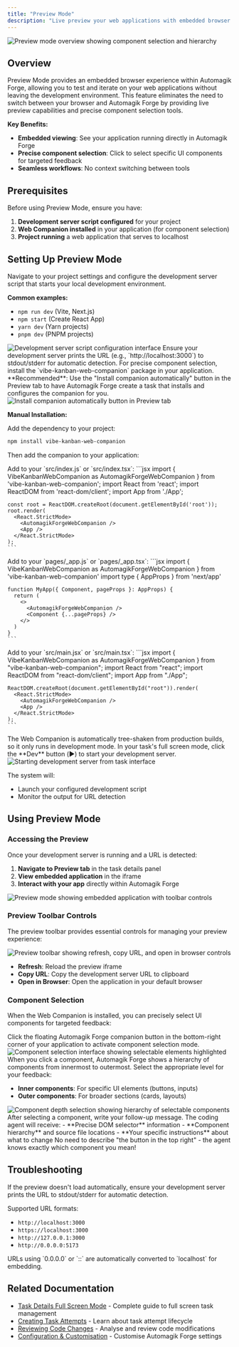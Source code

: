 ```yaml
---
title: "Preview Mode"
description: "Live preview your web applications with embedded browser viewing and precise component selection for seamless development workflows"
---
```


<Frame>
<img src="/images/preview-mode-overview.png" alt="Preview mode overview showing component selection and hierarchy" />
</Frame>

## Overview

Preview Mode provides an embedded browser experience within Automagik Forge, allowing you to test and iterate on your web applications without leaving the development environment. This feature eliminates the need to switch between your browser and Automagik Forge by providing live preview capabilities and precise component selection tools.

**Key Benefits:**
- **Embedded viewing**: See your application running directly in Automagik Forge
- **Precise component selection**: Click to select specific UI components for targeted feedback
- **Seamless workflows**: No context switching between tools

## Prerequisites

Before using Preview Mode, ensure you have:

1. **Development server script configured** for your project
2. **Web Companion installed** in your application (for component selection)
3. **Project running** a web application that serves to localhost

## Setting Up Preview Mode

<Steps>
<Step title="Configure Development Server Script">
  Navigate to your project settings and configure the development server script that starts your local development environment.

  **Common examples:**
  - `npm run dev` (Vite, Next.js)
  - `npm start` (Create React App)
  - `yarn dev` (Yarn projects)
  - `pnpm dev` (PNPM projects)

  <Frame>
  <img src="/images/preview-mode-dev-script-config.png" alt="Development server script configuration interface" />
  </Frame>

  <Tip>
  Ensure your development server prints the URL (e.g., `http://localhost:3000`) to stdout/stderr for automatic detection.
  </Tip>
</Step>

<Step title="Install Web Companion">
  For precise component selection, install the `vibe-kanban-web-companion` package in your application.

  <Info>
  **Recommended**: Use the "Install companion automatically" button in the Preview tab to have Automagik Forge create a task that installs and configures the companion for you.
  
  <Frame>
  <img src="/images/preview-mode-install-companion-button.png" alt="Install companion automatically button in Preview tab" />
  </Frame>
  </Info>

  **Manual Installation:**

  Add the dependency to your project:
  ```bash
  npm install vibe-kanban-web-companion
  ```

  Then add the companion to your application:

  <Tabs>
  <Tab title="Create React App">
    Add to your `src/index.js` or `src/index.tsx`:
    ```jsx
    import { VibeKanbanWebCompanion as AutomagikForgeWebCompanion } from 'vibe-kanban-web-companion';
    import React from 'react';
    import ReactDOM from 'react-dom/client';
    import App from './App';

    const root = ReactDOM.createRoot(document.getElementById('root'));
    root.render(
      <React.StrictMode>
        <AutomagikForgeWebCompanion />
        <App />
      </React.StrictMode>
    );
    ```
  </Tab>

  <Tab title="Next.js">
    Add to your `pages/_app.js` or `pages/_app.tsx`:
    ```jsx
    import { VibeKanbanWebCompanion as AutomagikForgeWebCompanion } from 'vibe-kanban-web-companion'
    import type { AppProps } from 'next/app'

    function MyApp({ Component, pageProps }: AppProps) {
      return (
        <>
          <AutomagikForgeWebCompanion />
          <Component {...pageProps} />
        </>
      )
    }
    ```
  </Tab>

  <Tab title="Vite">
    Add to your `src/main.jsx` or `src/main.tsx`:
    ```jsx
    import { VibeKanbanWebCompanion as AutomagikForgeWebCompanion } from "vibe-kanban-web-companion";
    import React from "react";
    import ReactDOM from "react-dom/client";
    import App from "./App";

    ReactDOM.createRoot(document.getElementById("root")).render(
      <React.StrictMode>
        <AutomagikForgeWebCompanion />
        <App />
      </React.StrictMode>
    );
    ```
  </Tab>
  </Tabs>

  <Note>
  The Web Companion is automatically tree-shaken from production builds, so it only runs in development mode.
  </Note>
</Step>

<Step title="Start Development Server">
  In your task's full screen mode, click the **Dev** button (▶️) to start your development server.

  <Frame>
  <img src="/images/preview-mode-start-dev-server.png" alt="Starting development server from task interface" />
  </Frame>

  The system will:
  - Launch your configured development script
  - Monitor the output for URL detection
</Step>
</Steps>

## Using Preview Mode

### Accessing the Preview

Once your development server is running and a URL is detected:

1. **Navigate to Preview tab** in the task details panel
2. **View embedded application** in the iframe
3. **Interact with your app** directly within Automagik Forge

<Frame>
<img src="/images/preview-mode-interface.png" alt="Preview mode showing embedded application with toolbar controls" />
</Frame>

### Preview Toolbar Controls

The preview toolbar provides essential controls for managing your preview experience:

<Frame>
<img src="/images/preview-mode-toolbar.png" alt="Preview toolbar showing refresh, copy URL, and open in browser controls" />
</Frame>

- **Refresh**: Reload the preview iframe
- **Copy URL**: Copy the development server URL to clipboard
- **Open in Browser**: Open the application in your default browser

### Component Selection

When the Web Companion is installed, you can precisely select UI components for targeted feedback:

<Steps>
<Step title="Activate Selection Mode">
  Click the floating Automagik Forge companion button in the bottom-right corner of your application to activate component selection mode.

  <Frame>
  <img src="/images/preview-mode-component-selection.png" alt="Component selection interface showing selectable elements highlighted" />
  </Frame>
</Step>

<Step title="Choose Component Depth">
  When you click a component, Automagik Forge shows a hierarchy of components from innermost to outermost. Select the appropriate level for your feedback:

  - **Inner components**: For specific UI elements (buttons, inputs)
  - **Outer components**: For broader sections (cards, layouts)

  <Frame>
  <img src="/images/preview-mode-component-depth.png" alt="Component depth selection showing hierarchy of selectable components" />
  </Frame>
</Step>

<Step title="Provide Targeted Feedback">
  After selecting a component, write your follow-up message. The coding agent will receive:
  - **Precise DOM selector** information
  - **Component hierarchy** and source file locations
  - **Your specific instructions** about what to change

  <Check>
  No need to describe "the button in the top right" - the agent knows exactly which component you mean!
  </Check>
</Step>
</Steps>

## Troubleshooting

If the preview doesn't load automatically, ensure your development server prints the URL to stdout/stderr for automatic detection.

Supported URL formats:
- `http://localhost:3000`
- `https://localhost:3000`
- `http://127.0.0.1:3000`
- `http://0.0.0.0:5173`

<Note>
URLs using `0.0.0.0` or `::` are automatically converted to `localhost` for embedding.
</Note>

## Related Documentation

- [Task Details Full Screen Mode](/core-features/task-details-full-screen) - Complete guide to full screen task management
- [Creating Task Attempts](/core-features/creating-task-attempts) - Learn about task attempt lifecycle
- [Reviewing Code Changes](/core-features/reviewing-code-changes) - Analyse and review code modifications
- [Configuration & Customisation](/configuration-customisation/global-settings) - Customise Automagik Forge settings
